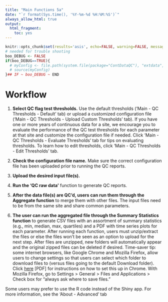 ```yaml
---
title: "Main Functions 5a"
date: "`r format(Sys.time(), '%Y-%m-%d %H:%M:%S')`"
always_allow_html: true
output:
  html_fragment:
    toc: yes
---
```


```r
knitr::opts_chunk$set(results='asis', echo=FALSE, warning=FALSE, message = FALSE)
# needed for trouble shooting
boo_DEBUG <- FALSE
if(boo_DEBUG==TRUE){
  # myConfig <- file.path(system.file(package="ContDataQC"), "extdata", "config.ORIG.R")
  # source(myConfig)
}## IF ~ boo_DEBUG ~ END
```

# Workflow

1.	**Select QC flag test thresholds.** Use the default thresholds ('Main - QC Thresholds - Default' tab) or upload a customized configuration file ('Main - QC Thresholds - Upload Custom Thresholds' tab). If you have one or more years of continuous data for a site, we encourage you to evaluate the performance of the QC test thresholds for each parameter at that site and customize the configuration file if needed. Click 'Main - QC Thresholds - Evaluate Thresholds' tab for tips on evaluating thresholds. To learn how to edit thresholds, click 'Main - QC Thresholds - Edit Thresholds' tab.

2.	**Check the configuration file name.** Make sure the correct configuration file has been uploaded prior to running the QC reports.

3.	**Upload the desired input file(s).**

4.	**Run the ‘QC raw data’** function to generate QC reports.

5.	**After the data file(s) are QC’d, users can run them through the Aggregate function** to merge them with other files. The input files need to be from the same site and share common parameters.

6.	**The user can run the aggregated file through the Summary Statistics function** to generate CSV files with an assortment of summary statistics (e.g., min, median, max, quartiles) and a PDF with time series plots for each parameter. 
After running each function, users must unzip/extract the files or else the files won’t be seen as an option to upload for the next step. After files are unzipped, new folders will automatically appear and the original zipped files can be deleted if desired.
Time-saver tip: some internet browsers, like Google Chrome and Mozilla Firefox, allow users to change settings so that users can select which folder to download files to (versus files going to the default Download folder). Click [here](GoogleChrome_TimesaverTips.pdf) [PDF] for instructions on how to set this up in Chrome. With Mozilla Firefox, go to Settings > General > Files and Applications > Check box for “always ask where to save files.”

Some users may prefer to use the R code instead of the Shiny app. 
For more information, see the ‘About - Advanced’ tab 

